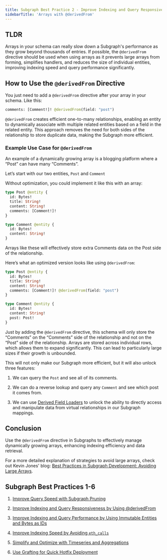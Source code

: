 ```yaml
---
title: Subgraph Best Practice 2 - Improve Indexing and Query Responsiveness By Using @derivedFrom
sidebarTitle: 'Arrays with @derivedFrom'
---
```


## TLDR

Arrays in your schema can really slow down a Subgraph's performance as they grow beyond thousands of entries. If possible, the `@derivedFrom` directive should be used when using arrays as it prevents large arrays from forming, simplifies handlers, and reduces the size of individual entities, improving indexing speed and query performance significantly.

## How to Use the `@derivedFrom` Directive

You just need to add a `@derivedFrom` directive after your array in your schema. Like this:

```graphql
comments: [Comment!]! @derivedFrom(field: "post")
```

`@derivedFrom` creates efficient one-to-many relationships, enabling an entity to dynamically associate with multiple related entities based on a field in the related entity. This approach removes the need for both sides of the relationship to store duplicate data, making the Subgraph more efficient.

### Example Use Case for `@derivedFrom`

An example of a dynamically growing array is a blogging platform where a “Post” can have many “Comments”.

Let’s start with our two entities, `Post` and `Comment`

Without optimization, you could implement it like this with an array:

```graphql
type Post @entity {
  id: Bytes!
  title: String!
  content: String!
  comments: [Comment!]!
}

type Comment @entity {
  id: Bytes!
  content: String!
}
```

Arrays like these will effectively store extra Comments data on the Post side of the relationship.

Here’s what an optimized version looks like using `@derivedFrom`:

```graphql
type Post @entity {
  id: Bytes!
  title: String!
  content: String!
  comments: [Comment!]! @derivedFrom(field: "post")
}

type Comment @entity {
  id: Bytes!
  content: String!
  post: Post!
}
```

Just by adding the `@derivedFrom` directive, this schema will only store the “Comments” on the “Comments” side of the relationship and not on the “Post” side of the relationship. Arrays are stored across individual rows, which allows them to expand significantly. This can lead to particularly large sizes if their growth is unbounded.

This will not only make our Subgraph more efficient, but it will also unlock three features:

1. We can query the `Post` and see all of its comments.
2. We can do a reverse lookup and query any `Comment` and see which post it comes from.

3. We can use [Derived Field Loaders](/subgraphs/developing/creating/graph-ts/api/#looking-up-derived-entities) to unlock the ability to directly access and manipulate data from virtual relationships in our Subgraph mappings.

## Conclusion

Use the `@derivedFrom` directive in Subgraphs to effectively manage dynamically growing arrays, enhancing indexing efficiency and data retrieval.

For a more detailed explanation of strategies to avoid large arrays, check out Kevin Jones' blog: [Best Practices in Subgraph Development: Avoiding Large Arrays](https://thegraph.com/blog/improve-subgraph-performance-avoiding-large-arrays/).

## Subgraph Best Practices 1-6

1.  [Improve Query Speed with Subgraph Pruning](/subgraphs/best-practices/pruning/)

2.  [Improve Indexing and Query Responsiveness by Using @derivedFrom](/subgraphs/best-practices/derivedfrom/)

3.  [Improve Indexing and Query Performance by Using Immutable Entities and Bytes as IDs](/subgraphs/best-practices/immutable-entities-bytes-as-ids/)

4.  [Improve Indexing Speed by Avoiding `eth_calls`](/subgraphs/best-practices/avoid-eth-calls/)

5.  [Simplify and Optimize with Timeseries and Aggregations](/subgraphs/best-practices/timeseries/)

6.  [Use Grafting for Quick Hotfix Deployment](/subgraphs/best-practices/grafting-hotfix/)
